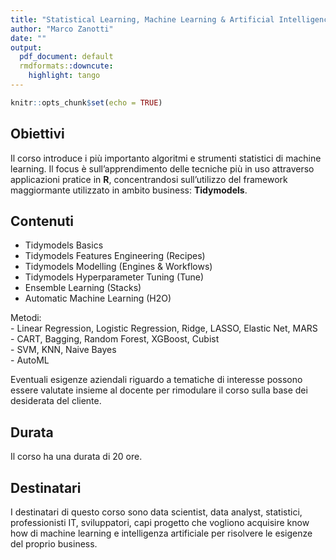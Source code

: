 ```yaml
---
title: "Statistical Learning, Machine Learning & Artificial Intelligence"
author: "Marco Zanotti"
date: ""
output:
  pdf_document: default
  rmdformats::downcute:
    highlight: tango
---
```


```r
knitr::opts_chunk$set(echo = TRUE)
```


## Obiettivi

Il corso introduce i più importanto algoritmi e strumenti statistici di 
machine learning. Il focus è sull'apprendimento delle tecniche più in uso 
attraverso applicazioni pratice in **R**, concentrandosi sull'utilizzo del 
framework maggiormante utilizzato in ambito business: **Tidymodels**.  


## Contenuti

* Tidymodels Basics  
* Tidymodels Features Engineering (Recipes)  
* Tidymodels Modelling (Engines & Workflows)  
* Tidymodels Hyperparameter Tuning (Tune)  
* Ensemble Learning (Stacks)  
* Automatic Machine Learning (H2O)  

Metodi:  
- Linear Regression, Logistic Regression, Ridge, LASSO, Elastic Net, MARS  
- CART, Bagging, Random Forest, XGBoost, Cubist  
- SVM, KNN, Naive Bayes    
- AutoML  

Eventuali esigenze aziendali riguardo a tematiche di interesse
possono essere valutate insieme al docente per rimodulare il 
corso sulla base dei desiderata del cliente.  


## Durata

Il corso ha una durata di 20 ore.


## Destinatari

I destinatari di questo corso sono data scientist, data analyst, 
statistici, professionisti IT, sviluppatori, capi progetto che 
vogliono acquisire know how di machine learning e intelligenza artificiale
per risolvere le esigenze del proprio business.  

